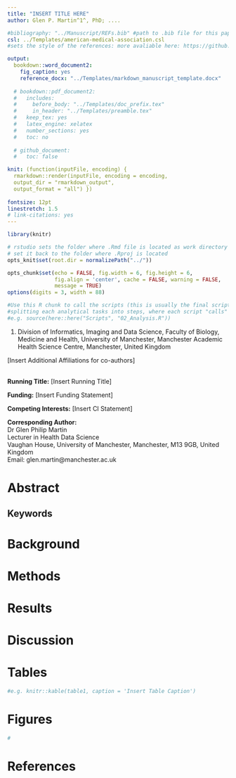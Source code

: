 ```yaml
---
title: "INSERT TITLE HERE"
author: Glen P. Martin^1^, PhD; ....

#bibliography: "../Manuscript/REFs.bib" #path to .bib file for this paper
csl: ../Templates/american-medical-association.csl
#sets the style of the references: more avaliable here: https://github.com/citation-style-language/styles

output: 
  bookdown::word_document2:
    fig_caption: yes
    reference_docx: "../Templates/markdown_manuscript_template.docx"
  
  # bookdown::pdf_document2:
  #   includes:
  #     before_body: "../Templates/doc_prefix.tex"
  #     in_header: "../Templates/preamble.tex"
  #   keep_tex: yes
  #   latex_engine: xelatex
  #   number_sections: yes
  #   toc: no
  
  # github_document:
  #   toc: false

knit: (function(inputFile, encoding) {
  rmarkdown::render(inputFile, encoding = encoding,
  output_dir = "rmarkdown_output",
  output_format = "all") })
  
fontsize: 12pt
linestretch: 1.5
# link-citations: yes
---
```


```r
library(knitr)

# rstudio sets the folder where .Rmd file is located as work directory
# set it back to the folder where .Rproj is located
opts_knit$set(root.dir = normalizePath("../")) 

opts_chunk$set(echo = FALSE, fig.width = 6, fig.height = 6,
               fig.align = 'center', cache = FALSE, warning = FALSE, 
               message = TRUE)
options(digits = 3, width = 88)
```

```r
#Use this R chunk to call the scripts (this is usually the final script in the "chain" if following the idea of
#splitting each analytical tasks into steps, where each script "calls" the previous)
#e.g. source(here::here("Scripts", "02_Analysis.R"))

```


1. Division of Informatics, Imaging and Data Science, Faculty of Biology, Medicine and Health, University of Manchester, Manchester Academic Health Science Centre, Manchester, United Kingdom

[Insert Additional Affiliations for co-authors]

\
__Running Title:__ [Insert Running Title] 

__Funding:__ [Insert Funding Statement] 

__Competing  Interests:__ [Insert CI Statement] 

__Corresponding Author:__ \
Dr Glen Philip Martin \
Lecturer in Health Data Science \
Vaughan House, University of Manchester, Manchester, M13 9GB, United Kingdom \
Email: glen.martin@manchester.ac.uk

\clearpage

# Abstract


## Keywords


\clearpage


# Background {#Background}


# Methods {#Methods}

# Results {#Results}

# Discussion {#Discussion}



# Tables 

```r
#e.g. knitr::kable(table1, caption = 'Insert Table Caption')
```


# Figures

```r
# 
```


# References

